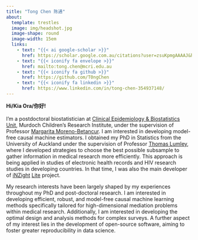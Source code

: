 ```yaml
---
title: "Tong Chen 陈通"
about:
  template: trestles
  image: img/headshot.jpg
  image-shape: round
  image-width: 15em
  links:
    - text: "{{< ai google-scholar >}}"
      href: https://scholar.google.com.au/citations?user=zsuKpmgAAAAJ&hl=en&inst=4522501446918153378&oi=sra
    - text: "{{< iconify fa envelope >}}"
      href: mailto:tong.chen@mcri.edu.au
    - text: "{{< iconify fa github >}}"
      href: https://github.com/T0ngChen
    - text: "{{< iconify fa linkedin >}}"
      href: https://www.linkedin.com/in/tong-chen-354937148/
---
```


<div class="about-link-text">
**Hi/Kia Ora/你好!**<br>
 <br>
I'm a postdoctoral biostatistician at [Clinical Epidemiology & Biostatistics Unit](https://www.mcri.edu.au/research/research-areas/population-health/clinical-epidemiology-biostatistics-cebu), Murdoch Children's Research Institute, under the supervision of Professor [Margarita Moreno-Betancur](https://moreno-betancur.github.io/). I am interested in developing model-free causal machine estimators. I obtained my PhD in Statistics from the University of Auckland under the supervision of Professor [Thomas Lumley](https://profiles.auckland.ac.nz/t-lumley), where I developed strategies to choose the best possible subsample to gather information in medical research more efficiently. This approach is being applied in studies of electronic health records and HIV research studies in developing countries. In that time, I was also the main developer of [iNZight](https://inzight.nz/) [Lite](https://lite.docker.stat.auckland.ac.nz/) project.


My research interests have been largely shaped by my experiences throughout my PhD and post-doctoral research. I am interested in developing efficient, robust, and model-free causal machine learning methods specifically tailored for high-dimensional mediation problems within medical research. Additionally, I am interested in developing the optimal design and analysis methods for complex surveys. A further aspect of my interest lies in the development of open-source software, aiming to foster greater reproducibility in data science.


</div>
